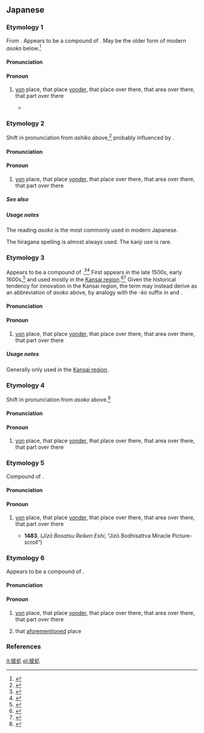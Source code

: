 ==Japanese==

===Etymology 1===
{{ja-kanjitab|yomi=k|あし|こ}}
From {{etyl|ojp|ja|sort=あしこ}}. Appears to be a compound of {{compound|lang=ja|sort=あしこ|彼|tr1=a|t1=that one over there|pos1=distal marker, indicating something distant from both speaker and listener|し|tr2=shi|pos2=unknown, possibly a possessive|処|tr3=ko|t3=place}}. May be the older form of modern ''asoko'' below.<ref name="KDJ">{{R:Kokugo Dai Jiten}}</ref>

====Pronunciation====
{{ja-pron|yomi=k|あしこ|acc=0}}

====Pronoun====
{{ja-pos|あしこ|pronoun}}

# {{lb|ja|sort=あしこ|obsolete}} [[yon]] place, that place [[yonder]], that place over there, that area over there, that part over there
#* {{RQ:Genji Monogatari}}
#*: {{ja-usex|'''彼処'''に籠りなむのち|'''あしこ''' に こもりなむ のち|...after hiding '''there'''...}}

===Etymology 2===
{{ja-kanjitab|yomi=irr|あそ|こ}}
Shift in pronunciation from ''ashiko'' above,<ref name="KDJ">{{R:Kokugo Dai Jiten}}</ref> probably influenced by {{m|ja|そこ|tr=soko}}.

====Pronunciation====
{{ja-pron|yomi=irr|あそこ|acc=0|acc_ref=DJR}}
====Pronoun====
{{ja-pos|あそこ|pronoun}}

# [[yon]] place, that place [[yonder]], that place over there, that area over there, that part over there

=====See also=====
{{Japanese demonstratives}}

=====Usage notes=====
The reading ''asoko'' is the most commonly used in modern Japanese.

The hiragana spelling {{ja-l|あそこ}} is almost always used. The kanji use is rare.

===Etymology 3===
{{ja-kanjitab|yomi=k|あ|こ}}
Appears to be a compound of {{compound|lang=ja|sort=あこ|彼|tr1=a|t1=that one over there|pos1=distal marker, indicating something distant from both speaker and listener|処|tr2=ko|t2=place}}.<ref name="KDJ">{{R:Kokugo Dai Jiten}}</ref><ref name="DJR">{{R:Daijirin}}</ref> First appears in the late 1500s, early 1600s,<ref name="DJR">{{R:Daijirin}}</ref> and used mostly in the [[w:Kansai region|Kansai region]].<ref name="DJR">{{R:Daijirin}}</ref><ref name="DJS">{{R:Daijisen}}</ref> Given the historical tendency for innovation in the Kansai region, the term may instead derive as an abbreviation of ''asoko'' above, by analogy with the ''-ko'' suffix in {{m|ja|ここ|tr=koko||here}} and {{m|ja|そこ|tr=soko||there|pos=closer to the listener than to the speaker}}.

====Pronunciation====
{{ja-pron|yomi=k|あこ|acc=1}}

====Pronoun====
{{ja-pos|あこ|pronoun}}

# [[yon]] place, that place [[yonder]], that place over there, that area over there, that part over there

=====Usage notes=====
Generally only used in the [[w:Kansai region|Kansai region]].

===Etymology 4===
{{ja-kanjitab|yomi=k|あす|こ}}
Shift in pronunciation from ''asoko'' above.<ref name="DJR">{{R:Daijirin}}</ref>

====Pronunciation====
{{ja-pron|yomi=k|あすこ|acc=0|acc_ref=DJR}}

====Pronoun====
{{ja-pos|あすこ|pronoun}}

# {{lb|ja|sort=あすこ|rare}} [[yon]] place, that place [[yonder]], that place over there, that area over there, that part over there

===Etymology 5===
{{ja-kanjitab|yomi=k|か|こ}}
Compound of {{compound|lang=ja|sort=かこ|彼|tr1=ka|pos1=distal marker, indicating something distant from both speaker and listener|t1=that one over there|処|tr2=ko|t2=place}}.

====Pronunciation====
{{ja-pron|yomi=k|かこ}}

====Pronoun====
{{ja-pos|かこ|pronoun}}

# {{lb|ja|sort=かこ|rare|obsolete}} [[yon]] place, that place [[yonder]], that place over there, that area over there, that part over there
#* '''1483''', {{lang|ja|地蔵菩薩霊験絵詞}} (''Jizō Bosatsu Reiken Eshi'', “Jizō Bodhisattva Miracle Picture-scroll”)
#*: {{ja-usex|'''彼処'''を退き去る也|'''かこ''' を そきさる なり|...[he] left '''that place'''...}}

===Etymology 6===
{{ja-kanjitab|yomi=k|かし|こ}}
Appears to be a compound of {{compound|lang=ja|sort=かしこ|彼|tr1=ka|t1=that one over there|pos1=distal marker, indicating something distant from both speaker and listener|し|tr2=shi|pos2=unknown, possibly a possessive|処|tr3=ko|t3=place}}.

====Pronunciation====
{{ja-pron|yomi=k|かしこ|acc=1|acc_ref=DJR}}

====Pronoun====
{{ja-pos|かしこ|pronoun}}

# {{lb|ja|sort=かしこ|rare}} [[yon]] place, that place [[yonder]], that place over there, that area over there, that part over there
# {{lb|ja|sort=かしこ|rare}} that [[aforementioned]] place

===References===
<references/>

[[it:彼処]]
[[pl:彼処]]